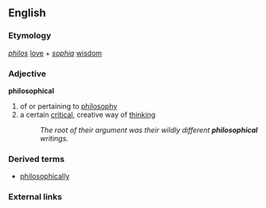 ==English==

===Etymology===
{{Gr.}} ''[[philos]]'' [[love]] + ''[[sophia]]'' [[wisdom]]

===Adjective===
'''philosophical'''
# of or pertaining to [[philosophy]]
# a certain [[critical]], creative way of [[thinking]]
#:''The root of their argument was their wildly different '''philosophical''' writings.''

===Derived terms===
*[[philosophically]]

===External links===
{{pedialite}}